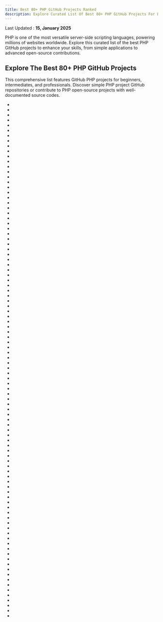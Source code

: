 ```yaml
---
title: Best 80+ PHP GitHub Projects Ranked
description: Explore Curated List Of Best 80+ PHP GitHub Projects For Beginners, Intermediates And Advanced Developers.
---
```

Last Updated : __15, January 2025__

PHP is one of the most versatile server-side scripting languages, powering millions of websites worldwide. Explore this curated list of the best PHP GitHub projects to enhance your skills, from simple applications to advanced open-source contributions.

## Explore The Best 80+ PHP GitHub Projects

This comprehensive list features GitHub PHP projects for beginners, intermediates, and professionals. Discover simple PHP project GitHub repositories or contribute to PHP open-source projects with well-documented source codes.

- <Badge owner="laravel" repoName="laravel" stars="https://img.shields.io/github/stars/laravel/laravel?style=flat&logoSize=auto" forks="https://img.shields.io/github/forks/laravel/laravel?style=flat&logoSize=auto"/>
- <Badge owner="danielmiessler" repoName="SecLists" stars="https://img.shields.io/github/stars/danielmiessler/SecLists?style=flat&logoSize=auto" forks="https://img.shields.io/github/forks/danielmiessler/SecLists?style=flat&logoSize=auto"/>
- <Badge owner="coollabsio" repoName="coolify" stars="https://img.shields.io/github/stars/coollabsio/coolify?style=flat&logoSize=auto" forks="https://img.shields.io/github/forks/coollabsio/coolify?style=flat&logoSize=auto"/>
- <Badge owner="laravel" repoName="framework" stars="https://img.shields.io/github/stars/laravel/framework?style=flat&logoSize=auto" forks="https://img.shields.io/github/forks/laravel/framework?style=flat&logoSize=auto"/>
- <Badge owner="blueimp" repoName="jQuery-File-Upload" stars="https://img.shields.io/github/stars/blueimp/jQuery-File-Upload?style=flat&logoSize=auto" forks="https://img.shields.io/github/forks/blueimp/jQuery-File-Upload?style=flat&logoSize=auto"/>
- <Badge owner="symfony" repoName="symfony" stars="https://img.shields.io/github/stars/symfony/symfony?style=flat&logoSize=auto" forks="https://img.shields.io/github/forks/symfony/symfony?style=flat&logoSize=auto"/>
- <Badge owner="composer" repoName="composer" stars="https://img.shields.io/github/stars/composer/composer?style=flat&logoSize=auto" forks="https://img.shields.io/github/forks/composer/composer?style=flat&logoSize=auto"/>
- <Badge owner="nextcloud" repoName="server" stars="https://img.shields.io/github/stars/nextcloud/server?style=flat&logoSize=auto" forks="https://img.shields.io/github/forks/nextcloud/server?style=flat&logoSize=auto"/>
- <Badge owner="fzaninotto" repoName="Faker" stars="https://img.shields.io/github/stars/fzaninotto/Faker?style=flat&logoSize=auto" forks="https://img.shields.io/github/forks/fzaninotto/Faker?style=flat&logoSize=auto"/>
- <Badge owner="guzzle" repoName="guzzle" stars="https://img.shields.io/github/stars/guzzle/guzzle?style=flat&logoSize=auto" forks="https://img.shields.io/github/forks/guzzle/guzzle?style=flat&logoSize=auto"/>
- <Badge owner="livewire" repoName="livewire" stars="https://img.shields.io/github/stars/livewire/livewire?style=flat&logoSize=auto" forks="https://img.shields.io/github/forks/livewire/livewire?style=flat&logoSize=auto"/>
- <Badge owner="DesignPatternsPHP" repoName="DesignPatternsPHP" stars="https://img.shields.io/github/stars/DesignPatternsPHP/DesignPatternsPHP?style=flat&logoSize=auto" forks="https://img.shields.io/github/forks/DesignPatternsPHP/DesignPatternsPHP?style=flat&logoSize=auto"/>
- <Badge owner="monicahq" repoName="monica" stars="https://img.shields.io/github/stars/monicahq/monica?style=flat&logoSize=auto" forks="https://img.shields.io/github/forks/monicahq/monica?style=flat&logoSize=auto"/>
- <Badge owner="PHPMailer" repoName="PHPMailer" stars="https://img.shields.io/github/stars/PHPMailer/PHPMailer?style=flat&logoSize=auto" forks="https://img.shields.io/github/forks/PHPMailer/PHPMailer?style=flat&logoSize=auto"/>
- <Badge owner="Seldaek" repoName="monolog" stars="https://img.shields.io/github/stars/Seldaek/monolog?style=flat&logoSize=auto" forks="https://img.shields.io/github/forks/Seldaek/monolog?style=flat&logoSize=auto"/>
- <Badge owner="matomo-org" repoName="matomo" stars="https://img.shields.io/github/stars/matomo-org/matomo?style=flat&logoSize=auto" forks="https://img.shields.io/github/forks/matomo-org/matomo?style=flat&logoSize=auto"/>
- <Badge owner="sebastianbergmann" repoName="phpunit" stars="https://img.shields.io/github/stars/sebastianbergmann/phpunit?style=flat&logoSize=auto" forks="https://img.shields.io/github/forks/sebastianbergmann/phpunit?style=flat&logoSize=auto"/>
- <Badge owner="WordPress" repoName="WordPress" stars="https://img.shields.io/github/stars/WordPress/WordPress?style=flat&logoSize=auto" forks="https://img.shields.io/github/forks/WordPress/WordPress?style=flat&logoSize=auto"/>
- <Badge owner="filamentphp" repoName="filament" stars="https://img.shields.io/github/stars/filamentphp/filament?style=flat&logoSize=auto" forks="https://img.shields.io/github/forks/filamentphp/filament?style=flat&logoSize=auto"/>
- <Badge owner="bcit-ci" repoName="CodeIgniter" stars="https://img.shields.io/github/stars/bcit-ci/CodeIgniter?style=flat&logoSize=auto" forks="https://img.shields.io/github/forks/bcit-ci/CodeIgniter?style=flat&logoSize=auto"/>
- <Badge owner="barryvdh" repoName="laravel-debugbar" stars="https://img.shields.io/github/stars/barryvdh/laravel-debugbar?style=flat&logoSize=auto" forks="https://img.shields.io/github/forks/barryvdh/laravel-debugbar?style=flat&logoSize=auto"/>
- <Badge owner="nikic" repoName="PHP-Parser" stars="https://img.shields.io/github/stars/nikic/PHP-Parser?style=flat&logoSize=auto" forks="https://img.shields.io/github/forks/nikic/PHP-Parser?style=flat&logoSize=auto"/>
- <Badge owner="easychen" repoName="howto-make-more-money" stars="https://img.shields.io/github/stars/easychen/howto-make-more-money?style=flat&logoSize=auto" forks="https://img.shields.io/github/forks/easychen/howto-make-more-money?style=flat&logoSize=auto"/>
- <Badge owner="briannesbitt" repoName="Carbon" stars="https://img.shields.io/github/stars/briannesbitt/Carbon?style=flat&logoSize=auto" forks="https://img.shields.io/github/forks/briannesbitt/Carbon?style=flat&logoSize=auto"/>
- <Badge owner="firefly-iii" repoName="firefly-iii" stars="https://img.shields.io/github/stars/firefly-iii/firefly-iii?style=flat&logoSize=auto" forks="https://img.shields.io/github/forks/firefly-iii/firefly-iii?style=flat&logoSize=auto"/>
- <Badge owner="koel" repoName="koel" stars="https://img.shields.io/github/stars/koel/koel?style=flat&logoSize=auto" forks="https://img.shields.io/github/forks/koel/koel?style=flat&logoSize=auto"/>
- <Badge owner="flarum" repoName="flarum" stars="https://img.shields.io/github/stars/flarum/flarum?style=flat&logoSize=auto" forks="https://img.shields.io/github/forks/flarum/flarum?style=flat&logoSize=auto"/>
- <Badge owner="BookStackApp" repoName="BookStack" stars="https://img.shields.io/github/stars/BookStackApp/BookStack?style=flat&logoSize=auto" forks="https://img.shields.io/github/forks/BookStackApp/BookStack?style=flat&logoSize=auto"/>
- <Badge owner="bagisto" repoName="bagisto" stars="https://img.shields.io/github/stars/bagisto/bagisto?style=flat&logoSize=auto" forks="https://img.shields.io/github/forks/bagisto/bagisto?style=flat&logoSize=auto"/>
- <Badge owner="erusev" repoName="parsedown" stars="https://img.shields.io/github/stars/erusev/parsedown?style=flat&logoSize=auto" forks="https://img.shields.io/github/forks/erusev/parsedown?style=flat&logoSize=auto"/>
- <Badge owner="getgrav" repoName="grav" stars="https://img.shields.io/github/stars/getgrav/grav?style=flat&logoSize=auto" forks="https://img.shields.io/github/forks/getgrav/grav?style=flat&logoSize=auto"/>
- <Badge owner="yiisoft" repoName="yii2" stars="https://img.shields.io/github/stars/yiisoft/yii2?style=flat&logoSize=auto" forks="https://img.shields.io/github/forks/yiisoft/yii2?style=flat&logoSize=auto"/>
- <Badge owner="barryvdh" repoName="laravel-ide-helper" stars="https://img.shields.io/github/stars/barryvdh/laravel-ide-helper?style=flat&logoSize=auto" forks="https://img.shields.io/github/forks/barryvdh/laravel-ide-helper?style=flat&logoSize=auto"/>
- <Badge owner="cachethq" repoName="cachet" stars="https://img.shields.io/github/stars/cachethq/cachet?style=flat&logoSize=auto" forks="https://img.shields.io/github/forks/cachethq/cachet?style=flat&logoSize=auto"/>
- <Badge owner="Intervention" repoName="image" stars="https://img.shields.io/github/stars/Intervention/image?style=flat&logoSize=auto" forks="https://img.shields.io/github/forks/Intervention/image?style=flat&logoSize=auto"/>
- <Badge owner="thephpleague" repoName="flysystem" stars="https://img.shields.io/github/stars/thephpleague/flysystem?style=flat&logoSize=auto" forks="https://img.shields.io/github/forks/thephpleague/flysystem?style=flat&logoSize=auto"/>
- <Badge owner="PHPOffice" repoName="PhpSpreadsheet" stars="https://img.shields.io/github/stars/PHPOffice/PhpSpreadsheet?style=flat&logoSize=auto" forks="https://img.shields.io/github/forks/PHPOffice/PhpSpreadsheet?style=flat&logoSize=auto"/>
- <Badge owner="filp" repoName="whoops" stars="https://img.shields.io/github/stars/filp/whoops?style=flat&logoSize=auto" forks="https://img.shields.io/github/forks/filp/whoops?style=flat&logoSize=auto"/>
- <Badge owner="vlucas" repoName="phpdotenv" stars="https://img.shields.io/github/stars/vlucas/phpdotenv?style=flat&logoSize=auto" forks="https://img.shields.io/github/forks/vlucas/phpdotenv?style=flat&logoSize=auto"/>
- <Badge owner="phpstan" repoName="phpstan" stars="https://img.shields.io/github/stars/phpstan/phpstan?style=flat&logoSize=auto" forks="https://img.shields.io/github/forks/phpstan/phpstan?style=flat&logoSize=auto"/>
- <Badge owner="PHP-CS-Fixer" repoName="PHP-CS-Fixer" stars="https://img.shields.io/github/stars/PHP-CS-Fixer/PHP-CS-Fixer?style=flat&logoSize=auto" forks="https://img.shields.io/github/forks/PHP-CS-Fixer/PHP-CS-Fixer?style=flat&logoSize=auto"/>
- <Badge owner="roots" repoName="sage" stars="https://img.shields.io/github/stars/roots/sage?style=flat&logoSize=auto" forks="https://img.shields.io/github/forks/roots/sage?style=flat&logoSize=auto"/>
- <Badge owner="ramsey" repoName="uuid" stars="https://img.shields.io/github/stars/ramsey/uuid?style=flat&logoSize=auto" forks="https://img.shields.io/github/forks/ramsey/uuid?style=flat&logoSize=auto"/>
- <Badge owner="phacility" repoName="phabricator" stars="https://img.shields.io/github/stars/phacility/phabricator?style=flat&logoSize=auto" forks="https://img.shields.io/github/forks/phacility/phabricator?style=flat&logoSize=auto"/>
- <Badge owner="SpartnerNL" repoName="Laravel-Excel" stars="https://img.shields.io/github/stars/SpartnerNL/Laravel-Excel?style=flat&logoSize=auto" forks="https://img.shields.io/github/forks/SpartnerNL/Laravel-Excel?style=flat&logoSize=auto"/>
- <Badge owner="piotrplenik" repoName="clean-code-php" stars="https://img.shields.io/github/stars/piotrplenik/clean-code-php?style=flat&logoSize=auto" forks="https://img.shields.io/github/forks/piotrplenik/clean-code-php?style=flat&logoSize=auto"/>
- <Badge owner="librespeed" repoName="speedtest" stars="https://img.shields.io/github/stars/librespeed/speedtest?style=flat&logoSize=auto" forks="https://img.shields.io/github/forks/librespeed/speedtest?style=flat&logoSize=auto"/>
- <Badge owner="spatie" repoName="laravel-permission" stars="https://img.shields.io/github/stars/spatie/laravel-permission?style=flat&logoSize=auto" forks="https://img.shields.io/github/forks/spatie/laravel-permission?style=flat&logoSize=auto"/>
- <Badge owner="slimphp" repoName="Slim" stars="https://img.shields.io/github/stars/slimphp/Slim?style=flat&logoSize=auto" forks="https://img.shields.io/github/forks/slimphp/Slim?style=flat&logoSize=auto"/>
- <Badge owner="thedevdojo" repoName="voyager" stars="https://img.shields.io/github/stars/thedevdojo/voyager?style=flat&logoSize=auto" forks="https://img.shields.io/github/forks/thedevdojo/voyager?style=flat&logoSize=auto"/>
- <Badge owner="docker" repoName="labs" stars="https://img.shields.io/github/stars/docker/labs?style=flat&logoSize=auto" forks="https://img.shields.io/github/forks/docker/labs?style=flat&logoSize=auto"/>
- <Badge owner="magento" repoName="magento2" stars="https://img.shields.io/github/stars/magento/magento2?style=flat&logoSize=auto" forks="https://img.shields.io/github/forks/magento/magento2?style=flat&logoSize=auto"/>
- <Badge owner="PHPOffice" repoName="PHPExcel" stars="https://img.shields.io/github/stars/PHPOffice/PHPExcel?style=flat&logoSize=auto" forks="https://img.shields.io/github/forks/PHPOffice/PHPExcel?style=flat&logoSize=auto"/>
- <Badge owner="egulias" repoName="EmailValidator" stars="https://img.shields.io/github/stars/egulias/EmailValidator?style=flat&logoSize=auto" forks="https://img.shields.io/github/forks/egulias/EmailValidator?style=flat&logoSize=auto"/>
- <Badge owner="typecho" repoName="typecho" stars="https://img.shields.io/github/stars/typecho/typecho?style=flat&logoSize=auto" forks="https://img.shields.io/github/forks/typecho/typecho?style=flat&logoSize=auto"/>
- <Badge owner="tymondesigns" repoName="jwt-auth" stars="https://img.shields.io/github/stars/tymondesigns/jwt-auth?style=flat&logoSize=auto" forks="https://img.shields.io/github/forks/tymondesigns/jwt-auth?style=flat&logoSize=auto"/>
- <Badge owner="doctrine" repoName="inflector" stars="https://img.shields.io/github/stars/doctrine/inflector?style=flat&logoSize=auto" forks="https://img.shields.io/github/forks/doctrine/inflector?style=flat&logoSize=auto"/>
- <Badge owner="z-song" repoName="laravel-admin" stars="https://img.shields.io/github/stars/z-song/laravel-admin?style=flat&logoSize=auto" forks="https://img.shields.io/github/forks/z-song/laravel-admin?style=flat&logoSize=auto"/>
- <Badge owner="walkor" repoName="workerman" stars="https://img.shields.io/github/stars/walkor/workerman?style=flat&logoSize=auto" forks="https://img.shields.io/github/forks/walkor/workerman?style=flat&logoSize=auto"/>
- <Badge owner="doctrine" repoName="lexer" stars="https://img.shields.io/github/stars/doctrine/lexer?style=flat&logoSize=auto" forks="https://img.shields.io/github/forks/doctrine/lexer?style=flat&logoSize=auto"/>
- <Badge owner="snipe" repoName="snipe-it" stars="https://img.shields.io/github/stars/snipe/snipe-it?style=flat&logoSize=auto" forks="https://img.shields.io/github/forks/snipe/snipe-it?style=flat&logoSize=auto"/>
- <Badge owner="octobercms" repoName="october" stars="https://img.shields.io/github/stars/octobercms/october?style=flat&logoSize=auto" forks="https://img.shields.io/github/forks/octobercms/october?style=flat&logoSize=auto"/>
- <Badge owner="doctrine" repoName="instantiator" stars="https://img.shields.io/github/stars/doctrine/instantiator?style=flat&logoSize=auto" forks="https://img.shields.io/github/forks/doctrine/instantiator?style=flat&logoSize=auto"/>
- <Badge owner="phalcon" repoName="cphalcon" stars="https://img.shields.io/github/stars/phalcon/cphalcon?style=flat&logoSize=auto" forks="https://img.shields.io/github/forks/phalcon/cphalcon?style=flat&logoSize=auto"/>
- <Badge owner="YOURLS" repoName="YOURLS" stars="https://img.shields.io/github/stars/YOURLS/YOURLS?style=flat&logoSize=auto" forks="https://img.shields.io/github/forks/YOURLS/YOURLS?style=flat&logoSize=auto"/>
- <Badge owner="squizlabs" repoName="PHP_CodeSniffer" stars="https://img.shields.io/github/stars/squizlabs/PHP_CodeSniffer?style=flat&logoSize=auto" forks="https://img.shields.io/github/forks/squizlabs/PHP_CodeSniffer?style=flat&logoSize=auto"/>
- <Badge owner="mockery" repoName="mockery" stars="https://img.shields.io/github/stars/mockery/mockery?style=flat&logoSize=auto" forks="https://img.shields.io/github/forks/mockery/mockery?style=flat&logoSize=auto"/>
- <Badge owner="deployphp" repoName="deployer" stars="https://img.shields.io/github/stars/deployphp/deployer?style=flat&logoSize=auto" forks="https://img.shields.io/github/forks/deployphp/deployer?style=flat&logoSize=auto"/>
- <Badge owner="serbanghita" repoName="Mobile-Detect" stars="https://img.shields.io/github/stars/serbanghita/Mobile-Detect?style=flat&logoSize=auto" forks="https://img.shields.io/github/forks/serbanghita/Mobile-Detect?style=flat&logoSize=auto"/>
- <Badge owner="dompdf" repoName="dompdf" stars="https://img.shields.io/github/stars/dompdf/dompdf?style=flat&logoSize=auto" forks="https://img.shields.io/github/forks/dompdf/dompdf?style=flat&logoSize=auto"/>
- <Badge owner="php-fig" repoName="log" stars="https://img.shields.io/github/stars/php-fig/log?style=flat&logoSize=auto" forks="https://img.shields.io/github/forks/php-fig/log?style=flat&logoSize=auto"/>
- <Badge owner="w7corp" repoName="easywechat" stars="https://img.shields.io/github/stars/w7corp/easywechat?style=flat&logoSize=auto" forks="https://img.shields.io/github/forks/w7corp/easywechat?style=flat&logoSize=auto"/>
- <Badge owner="wallabag" repoName="wallabag" stars="https://img.shields.io/github/stars/wallabag/wallabag?style=flat&logoSize=auto" forks="https://img.shields.io/github/forks/wallabag/wallabag?style=flat&logoSize=auto"/>
- <Badge owner="digininja" repoName="DVWA" stars="https://img.shields.io/github/stars/digininja/DVWA?style=flat&logoSize=auto" forks="https://img.shields.io/github/forks/digininja/DVWA?style=flat&logoSize=auto"/>
- <Badge owner="tennc" repoName="webshell" stars="https://img.shields.io/github/stars/tennc/webshell?style=flat&logoSize=auto" forks="https://img.shields.io/github/forks/tennc/webshell?style=flat&logoSize=auto"/>
- <Badge owner="php-fig" repoName="container" stars="https://img.shields.io/github/stars/php-fig/container?style=flat&logoSize=auto" forks="https://img.shields.io/github/forks/php-fig/container?style=flat&logoSize=auto"/>
- <Badge owner="doctrine" repoName="orm" stars="https://img.shields.io/github/stars/doctrine/orm?style=flat&logoSize=auto" forks="https://img.shields.io/github/forks/doctrine/orm?style=flat&logoSize=auto"/>
- <Badge owner="FreshRSS" repoName="FreshRSS" stars="https://img.shields.io/github/stars/FreshRSS/FreshRSS?style=flat&logoSize=auto" forks="https://img.shields.io/github/forks/FreshRSS/FreshRSS?style=flat&logoSize=auto"/>
- <Badge owner="symfony" repoName="console" stars="https://img.shields.io/github/stars/symfony/console?style=flat&logoSize=auto" forks="https://img.shields.io/github/forks/symfony/console?style=flat&logoSize=auto"/>
- <Badge owner="bobthecow" repoName="psysh" stars="https://img.shields.io/github/stars/bobthecow/psysh?style=flat&logoSize=auto" forks="https://img.shields.io/github/forks/bobthecow/psysh?style=flat&logoSize=auto"/>
- <Badge owner="pestphp" repoName="pest" stars="https://img.shields.io/github/stars/pestphp/pest?style=flat&logoSize=auto" forks="https://img.shields.io/github/forks/pestphp/pest?style=flat&logoSize=auto"/>
- <Badge owner="swiftmailer" repoName="swiftmailer" stars="https://img.shields.io/github/stars/swiftmailer/swiftmailer?style=flat&logoSize=auto" forks="https://img.shields.io/github/forks/swiftmailer/swiftmailer?style=flat&logoSize=auto"/>
- <Badge owner="guyueyingmu" repoName="avbook" stars="https://img.shields.io/github/stars/guyueyingmu/avbook?style=flat&logoSize=auto" forks="https://img.shields.io/github/forks/guyueyingmu/avbook?style=flat&logoSize=auto"/>
- <Badge owner="doctrine" repoName="dbal" stars="https://img.shields.io/github/stars/doctrine/dbal?style=flat&logoSize=auto" forks="https://img.shields.io/github/forks/doctrine/dbal?style=flat&logoSize=auto"/>
- <Badge owner="helloqingfeng" repoName="Awsome-Front-End-learning-resource" stars="https://img.shields.io/github/stars/helloqingfeng/Awsome-Front-End-learning-resource?style=flat&logoSize=auto" forks="https://img.shields.io/github/forks/helloqingfeng/Awsome-Front-End-learning-resource?style=flat&logoSize=auto"/>
- <Badge owner="woocommerce" repoName="woocommerce" stars="https://img.shields.io/github/stars/woocommerce/woocommerce?style=flat&logoSize=auto" forks="https://img.shields.io/github/forks/woocommerce/woocommerce?style=flat&logoSize=auto"/>
- <Badge owner="Anankke" repoName="SSPanel-UIM" stars="https://img.shields.io/github/stars/Anankke/SSPanel-UIM?style=flat&logoSize=auto" forks="https://img.shields.io/github/forks/Anankke/SSPanel-UIM?style=flat&logoSize=auto"/>
- <Badge owner="phpDocumentor" repoName="ReflectionDocBlock" stars="https://img.shields.io/github/stars/phpDocumentor/ReflectionDocBlock?style=flat&logoSize=auto" forks="https://img.shields.io/github/forks/phpDocumentor/ReflectionDocBlock?style=flat&logoSize=auto"/>
- <Badge owner="assimon" repoName="dujiaoka" stars="https://img.shields.io/github/stars/assimon/dujiaoka?style=flat&logoSize=auto" forks="https://img.shields.io/github/forks/assimon/dujiaoka?style=flat&logoSize=auto"/>
- <Badge owner="googleapis" repoName="google-api-php-client" stars="https://img.shields.io/github/stars/googleapis/google-api-php-client?style=flat&logoSize=auto" forks="https://img.shields.io/github/forks/googleapis/google-api-php-client?style=flat&logoSize=auto"/>
- <Badge owner="dingo" repoName="api" stars="https://img.shields.io/github/stars/dingo/api?style=flat&logoSize=auto" forks="https://img.shields.io/github/forks/dingo/api?style=flat&logoSize=auto"/>
- <Badge owner="FriendsOfPHP" repoName="Goutte" stars="https://img.shields.io/github/stars/FriendsOfPHP/Goutte?style=flat&logoSize=auto" forks="https://img.shields.io/github/forks/FriendsOfPHP/Goutte?style=flat&logoSize=auto"/>
- <Badge owner="phpDocumentor" repoName="TypeResolver" stars="https://img.shields.io/github/stars/phpDocumentor/TypeResolver?style=flat&logoSize=auto" forks="https://img.shields.io/github/forks/phpDocumentor/TypeResolver?style=flat&logoSize=auto"/>
- <Badge owner="phpDocumentor" repoName="ReflectionCommon" stars="https://img.shields.io/github/stars/phpDocumentor/ReflectionCommon?style=flat&logoSize=auto" forks="https://img.shields.io/github/forks/phpDocumentor/ReflectionCommon?style=flat&logoSize=auto"/>
- <Badge owner="reactphp" repoName="reactphp" stars="https://img.shields.io/github/stars/reactphp/reactphp?style=flat&logoSize=auto" forks="https://img.shields.io/github/forks/reactphp/reactphp?style=flat&logoSize=auto"/>
- <Badge owner="uvdesk" repoName="community-skeleton" stars="https://img.shields.io/github/stars/uvdesk/community-skeleton?style=flat&logoSize=auto" forks="https://img.shields.io/github/forks/uvdesk/community-skeleton?style=flat&logoSize=auto"/>
- <Badge owner="sebastianbergmann" repoName="php-code-coverage" stars="https://img.shields.io/github/stars/sebastianbergmann/php-code-coverage?style=flat&logoSize=auto" forks="https://img.shields.io/github/forks/sebastianbergmann/php-code-coverage?style=flat&logoSize=auto"/>
- <Badge owner="myclabs" repoName="DeepCopy" stars="https://img.shields.io/github/stars/myclabs/DeepCopy?style=flat&logoSize=auto" forks="https://img.shields.io/github/forks/myclabs/DeepCopy?style=flat&logoSize=auto"/>
- <Badge owner="rectorphp" repoName="rector" stars="https://img.shields.io/github/stars/rectorphp/rector?style=flat&logoSize=auto" forks="https://img.shields.io/github/forks/rectorphp/rector?style=flat&logoSize=auto"/>
- <Badge owner="cakephp" repoName="cakephp" stars="https://img.shields.io/github/stars/cakephp/cakephp?style=flat&logoSize=auto" forks="https://img.shields.io/github/forks/cakephp/cakephp?style=flat&logoSize=auto"/>